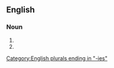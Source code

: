 ==English==

===Noun===
{{head|en|noun form}}

# {{plural of|patootie|lang=en}}
# {{plural of|patooty|lang=en}}

[[Category:English plurals ending in "-ies"]]